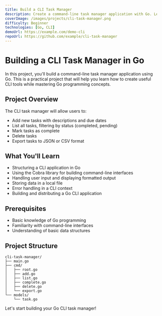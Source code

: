 ```yaml
---
title: Build a CLI Task Manager
description: Create a command-line task manager application with Go. Learn how to handle user input, store data, and build a useful CLI tool.
coverImage: /images/projects/cli-task-manager.png
difficulty: Beginner
technologies: [Go, CLI]
demoUrl: https://example.com/demo-cli
repoUrl: https://github.com/example/cli-task-manager
---
```


# Building a CLI Task Manager in Go

In this project, you'll build a command-line task manager application using Go. This is a practical project that will help you learn how to create useful CLI tools while mastering Go programming concepts.

## Project Overview

The CLI task manager will allow users to:

- Add new tasks with descriptions and due dates
- List all tasks, filtering by status (completed, pending)
- Mark tasks as complete
- Delete tasks
- Export tasks to JSON or CSV format

## What You'll Learn

- Structuring a CLI application in Go
- Using the Cobra library for building command-line interfaces
- Handling user input and displaying formatted output
- Storing data in a local file
- Error handling in a CLI context
- Building and distributing a Go CLI application

## Prerequisites

- Basic knowledge of Go programming
- Familiarity with command-line interfaces
- Understanding of basic data structures

## Project Structure

```
cli-task-manager/
├── main.go
├── cmd/
│   ├── root.go
│   ├── add.go
│   ├── list.go
│   ├── complete.go
│   ├── delete.go
│   └── export.go
└── models/
    └── task.go
```

Let's start building your Go CLI task manager! 